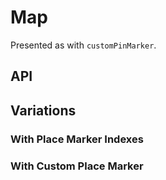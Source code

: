 
<Meta title="Components/Map" component={Map} />

# Map

Presented as with `customPinMarker`.

<Preview>
  <Story name="Base component">
    <Map
      center={knobs.object('center', MapFixture.customPinMarkerCenter, 'Presentation')}
      copy={knobs.object('copy', MapFixture.copy, 'Content')}
      customMarker={knobs.object('customMarker', MapFixture.customPinMarker, 'Content')}
      hasMarkerIndexes={knobs.boolean('hasMarkerIndexes', false, 'Presentation')}
      id="google-map"
      initialZoom={knobs.number('initialZoom', MapFixture.initialZoom, 'Presentation')}
      places={knobs.object('places', MapFixture.places, 'Content')}
    />
  </Story>
</Preview>

## API

<Props of={Map} />

## Variations

### With Place Marker Indexes

<Preview>
  <Story name="With Place Marker Indexes">
    <Map
      center={MapFixture.center}
      hasMarkerIndexes={true}
      id="google-map-indexes"
      places={MapFixture.places}
    />
  </Story>
</Preview>

### With Custom Place Marker

<Preview>
  <Story name="With Custom Place Marker">
    <Map
      center={MapFixture.customPlaceMarkerCenter}
      customMarker={MapFixture.customPlaceMarker}
      hasMarkerIndexes={false}
      id="google-map-custom-place"
      initialZoom={15}
      places={MapFixture.places}
    />
  </Story>
</Preview>
